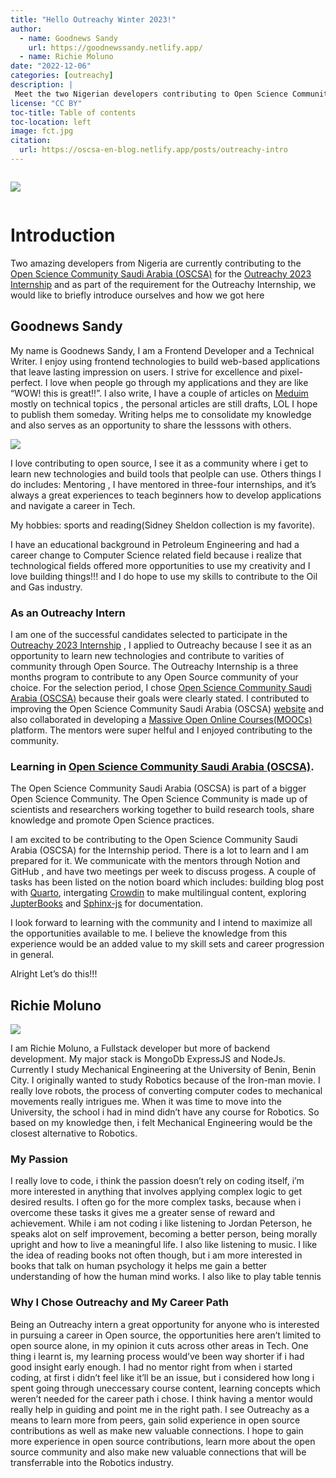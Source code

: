 ```yaml
---
title: "Hello Outreachy Winter 2023!"
author:
  - name: Goodnews Sandy 
    url: https://goodnewssandy.netlify.app/
  - name: Richie Moluno
date: "2022-12-06"
categories: [outreachy]
description: |
 Meet the two Nigerian developers contributing to Open Science Community Saudi Arabia (OSCSA).
license: "CC BY"
toc-title: Table of contents
toc-location: left
image: fct.jpg
citation:
  url: https://oscsa-en-blog.netlify.app/posts/outreachy-intro
---
```

::: {.column width="auto"}
![](outreachy-image.png){fig-align="center"}
:::


# Introduction
Two amazing developers from Nigeria are currently contributing to the [Open Science Community Saudi Arabia (OSCSA)](https://github.com/Open-Science-Community-Saudi-Arabia) for the  [Outreachy 2023 Internship](https://www.outreachy.org/) and as part of the requirement for the Outreachy Internship, we would like to briefly introduce ourselves and how we got here

## Goodnews Sandy

::: {.grid .align-items-center}

::: {.g-col-lg-6 .g-col-12 }
My name is Goodnews Sandy, I am a Frontend Developer and a Technical Writer. I enjoy using frontend technologies to build web-based applications that leave lasting impression on users.  I strive for excellence and pixel-perfect. I love when people go through my applications and they are like "WOW! this is great!!".  I also write, I have a couple of articles on [Meduim](https://sandygoody.medium.com/) mostly on technical topics , the personal articles are still drafts, LOL I hope to publish them someday.  Writing helps me to consolidate my knowledge and  also serves as an opportunity to share the lesssons with others.  
:::

::: {.g-col-lg-6 .g-col-12 }
![](sandy-image.svg)
:::

::::
 I love contributing to open source,  I see it as a community where i  get to learn new technologies and build tools that peolple can use. Others things I do includes: Mentoring , I have mentored in three-four internships, and it's always a great experiences to teach beginners how to develop applications and navigate a career in Tech. 
 
 My hobbies: sports and reading(Sidney Sheldon collection is my favorite).

 I have an educational background in Petroleum Engineering and had a career change to Computer Science related field because i realize that technological fields offered more opportunities to use my creativity and I love building things!!! and I do hope to use my skills to contribute to the Oil and Gas industry.

### As an Outreachy Intern
I am one of the successful candidates selected to participate in the [Outreachy 2023 Internship](https://www.outreachy.org/) , I applied to Outreachy because I see it as an opportunity to learn new technologies and contribute to varities of community through Open Source.  The Outreachy Internship is a three months program to contribute to any Open Source community of your choice. For the selection period, I chose [Open Science Community Saudi Arabia (OSCSA)](https://github.com/Open-Science-Community-Saudi-Arabia) because their goals were clearly stated.  I contributed to improving the Open Science Community Saudi Arabia (OSCSA) [website](https://github.com/Open-Science-Community-Saudi-Arabia/OSCSA_Website) and also collaborated in developing a [Massive Open Online Courses(MOOCs)](https://github.com/Open-Science-Community-Saudi-Arabia/MOOCs/tree/dev_team2) platform. The mentors were super helful and I enjoyed contributing to the community.  

### Learning in [Open Science Community Saudi Arabia (OSCSA)](https://osc-ksa.com/).
The Open Science Community Saudi Arabia (OSCSA) is part of a bigger Open Science Community. The Open Science Community is made up of scientists and researchers working together to build research tools, share knowledge and promote Open Science practices.
 
I am excited to be contributing to the Open Science Community Saudi Arabia (OSCSA) for the Internship period. There is a lot to learn and I am prepared for it. We communicate with the mentors through Notion and GitHub , and have two meetings per week to discuss progess. A couple of tasks has been listed on the notion board which includes: building blog post with [ Quarto](https://quarto.org/), intergating [Crowdin](https://crowdin.com/) to make  multilingual content, exploring [JupterBooks](https://jupyterbook.org/en/stable/intro.html) and  [Sphinx-js](https://www.sphinx-doc.org/en/master/) for documentation.

I look forward to learning with the community and I intend to maximize all the opportunities available to me. I believe the knowledge from this experience would be an added value to my skill sets and career progression in general. 

Alright Let's do this!!!

## Richie Moluno
::: {.grid .align-items-center}

::: {.g-col-lg-6 .g-col-12 }
![](richie-image.jpg)
:::

::: {.g-col-lg-6 .g-col-12 }
I am Richie Moluno, a Fullstack developer but more of backend development. My major stack is MongoDb ExpressJS and NodeJs. Currently I study Mechanical Engineering at the University of Benin, Benin City. I originally wanted to study Robotics because of the Iron-man movie. I really love robots, the process of converting computer codes to mechanical movements really intrigues me. When it was time to move into the University, the school i had in mind didn't have any course for Robotics. So based on my knowledge then, i felt Mechanical Engineering would be the closest alternative to Robotics. 
:::

::::

### My Passion
I really love to code, i think the passion doesn't rely on coding itself, i'm more interested in anything that involves applying complex logic to get desired results. I often go for the more complex tasks, because when i overcome these tasks it gives me a greater sense of reward and achievement. 
While i am not coding i like listening to Jordan Peterson, he speaks alot on self improvement, becoming a better person, being morally upright and how to live a meaningful life. I also like listening to music. I like the idea of reading books not often though, but i am more interested in books that talk on human psychology it helps me gain a better understanding of how the human mind works. I also like to play table tennis

### Why I Chose Outreachy and My Career Path
Being an Outreachy intern a great opportunity for anyone who is interested in pursuing a career in Open source, the opportunities here aren't limited to open source alone, in my opinion it cuts across other areas in Tech. One thing i learnt is, my learning process would've been way shorter if i had good insight early enough. 
I had no mentor right from when i started coding, at first i didn't feel like it'll be an issue, but i considered how long i spent going through uneccessary course content, learning concepts which weren't needed for the career path i chose. I think having a mentor would really help in guiding and point me in the right path. I see Outreachy as a means to learn more from peers, gain solid experience in open source contributions as well as make new valuable connections. 
I hope to gain more experience in open source contributions, learn more about the open source community and also make new valuable connections that will be transferrable into the Robotics industry. 

